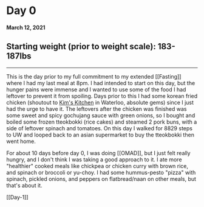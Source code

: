 # Day 0 
**March 12, 2021**

## Starting weight (prior to weight scale): 183-187lbs
***

This is the day prior to my full commitment to my extended [[Fasting]] where I had my last meal at 8pm. I had intended to start on this day, but the hunger pains were immense and I wanted to use some of the food I had leftover to prevent it from spoiling. Days prior to this I had some korean fried chicken (shoutout to [Kim's Kitchen](https://www.kimskitchenrestaurant.com/) in Waterloo, absolute gems) since I just had the urge to have it. The leftovers after the chicken was finished was some sweet and spicy gochujang sauce with green onions, so I bought and boiled some frozen tteokbokki (rice cakes) and steamed 2 pork buns, with a side of leftover spinach and tomatoes. On this day I walked for 8829 steps to UW and looped back to an asian supermarket to buy the tteokbokki then went home. 

For about 10 days before day 0, I was doing [[OMAD]], but I just felt really hungry, and I don't think I was taking a good approach to it. I ate more "healthier" cooked meals like chickpea or chicken curry with brown rice, and spinach or broccoli or yu-choy. I had some hummus-pesto "pizza" with spinach, pickled onions, and peppers on flatbread/naan on other meals, but that's about it.

[[Day-1]]